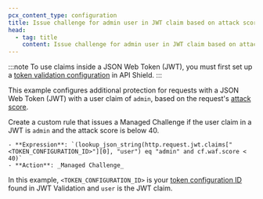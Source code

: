 ```yaml
---
pcx_content_type: configuration
title: Issue challenge for admin user in JWT claim based on attack score
head:
  - tag: title
    content: Issue challenge for admin user in JWT claim based on attack score
---
```


:::note
To use claims inside a JSON Web Token (JWT), you must first set up a [token validation configuration](/api-shield/security/jwt-validation/configure/) in API Shield.
:::

This example configures additional protection for requests with a JSON Web Token (JWT) with a user claim of `admin`, based on the request's [attack score](/waf/detections/attack-score/).

Create a custom rule that issues a Managed Challenge if the user claim in a JWT is `admin` and the attack score is below 40.

    - **Expression**: `(lookup_json_string(http.request.jwt.claims["<TOKEN_CONFIGURATION_ID>"][0], "user") eq "admin" and cf.waf.score < 40)`
    - **Action**: _Managed Challenge_

In this example, `<TOKEN_CONFIGURATION_ID>` is your [token configuration ID](/api-shield/security/jwt-validation/configure/) found in JWT Validation and `user` is the JWT claim.
